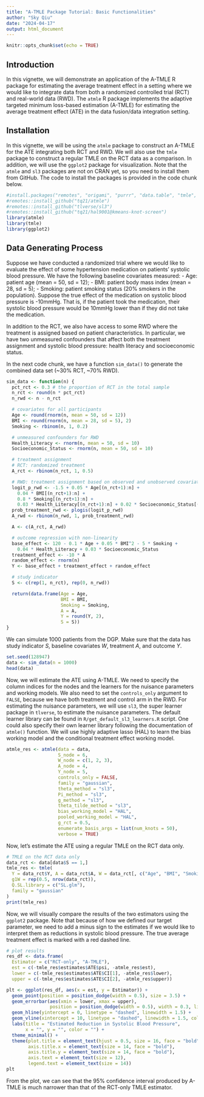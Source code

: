 ```yaml
---
title: "A-TMLE Package Tutorial: Basic Functionalities"
author: "Sky Qiu"
date: "2024-04-17"
output: html_document
---
```


```r
knitr::opts_chunk$set(echo = TRUE)
```

## Introduction
In this vignette, we will demonstrate an application of the A-TMLE R package
for estimating the average treatment effect in a setting where we would like to
integrate data from both a randomized controlled trial (RCT) and real-world data
(RWD). The `atmle` R package implements the adaptive targeted minimum loss-based
estimation (A-TMLE) for estimating the average treatment effect (ATE) in the 
data fusion/data integration setting.

## Installation
In this vignette, we will be using the `atmle` package to construct an A-TMLE
for the ATE integrating both RCT and RWD. We will also use the `tmle` package
to construct a regular TMLE on the RCT data as a comparison. In addition, we will 
use the `ggplot2` package for visualization.
Note that the `atmle` and `sl3` packages are not on CRAN yet, so you need to 
install them from GitHub. The code to install the packages is provided in the code 
chunk below.

```r
#install.packages("remotes", "origami", "purrr", "data.table", "tmle", "ggplot2")
#remotes::install_github("tq21/atmle")
#remotes::install_github("tlverse/sl3")
#remotes::install_github("tq21/hal9001@kmeans-knot-screen")
library(atmle)
library(tmle)
library(ggplot2)
```

## Data Generating Process
Suppose we have conducted a randomized trial where we would like to evaluate
the effect of some hypertension medication on patients' systolic blood pressure.
We have the following baseline covariates measured:
- Age: patient age (mean = 50, sd = 12);
- BMI: patient body mass index (mean = 28, sd = 5);
- Smoking: patient smoking status (20% smokers in the population).
Suppose the true effect of the medication on systolic blood pressure is -10mmHg.
That is, if the patient took the medication, their systolic blood pressure would
be 10mmHg lower than if they did not take the medication.

In addition to the RCT, we also have access to some RWD where the treatment is
assigned based on patient characteristics. In particular, we have two unmeasured 
confounders that affect both the treatment assignment and systolic blood pressure:
health literacy and socioeconomic status.

In the next code chunk, we have a function `sim_data()` to generate the combined 
data set (~30% RCT, ~70% RWD).

```r
sim_data <- function(n) {
  pct_rct <- 0.3 # the proportion of RCT in the total sample
  n_rct <- round(n * pct_rct)
  n_rwd <- n - n_rct

  # covariates for all participants
  Age <- round(rnorm(n, mean = 50, sd = 12))
  BMI <- round(rnorm(n, mean = 28, sd = 5), 2)
  Smoking <- rbinom(n, 1, 0.2)

  # unmeasured confounders for RWD
  Health_Literacy <- rnorm(n, mean = 50, sd = 10)
  Socioeconomic_Status <- rnorm(n, mean = 50, sd = 10)

  # treatment assignment
  # RCT: randomized treatment
  A_rct <- rbinom(n_rct, 1, 0.5)

  # RWD: treatment assignment based on observed and unobserved covariates
  logit_p_rwd <- -1.5 + 0.05 * Age[(n_rct+1):n] +
    0.04 * BMI[(n_rct+1):n] +
    0.8 * Smoking[(n_rct+1):n] +
    0.03 * Health_Literacy[(n_rct+1):n] + 0.02 * Socioeconomic_Status[(n_rct+1):n]
  prob_treatment_rwd <- plogis(logit_p_rwd)
  A_rwd <- rbinom(n_rwd, 1, prob_treatment_rwd)

  A <- c(A_rct, A_rwd)

  # outcome regression with non-linearity
  base_effect <- 120 - 0.1 * Age + 0.05 * BMI^2 - 5 * Smoking +
    0.04 * Health_Literacy + 0.03 * Socioeconomic_Status
  treatment_effect <- -10 * A
  random_effect <- rnorm(n)
  Y <- base_effect + treatment_effect + random_effect

  # study indicator
  S <- c(rep(1, n_rct), rep(0, n_rwd))

  return(data.frame(Age = Age,
                    BMI = BMI,
                    Smoking = Smoking,
                    A = A,
                    Y = round(Y, 2),
                    S = S))
}
```

We can simulate 1000 patients from the DGP. Make sure that the data has study 
indicator $S$, baseline covariates $W$, treatment $A$, and outcome $Y$.
```r
set.seed(128947)
data <- sim_data(n = 1000)
head(data)
```

Now, we will estimate the ATE using A-TMLE. We need to specify the column indices
for the nodes and the learners for the nuisance parameters and working models.
We also need to set the `controls_only` argument to `FALSE`, because we have both
treatment and control arm in the RWD. For estimating the nuisance parameters,
we will use `sl3`, the super learner package in `tlverse`, to estimate the nuisance 
parameters. The default learner library can be found in `R/get_default_sl3_learners.R` 
script. One could also specify their own learner library following the documentation of `atmle()` function.
We will use highly adaptive lasso (HAL) to learn the bias working model and the
conditional treatment effect working model.
```r
atmle_res <- atmle(data = data,
                   S_node = 6,
                   W_node = c(1, 2, 3),
                   A_node = 4,
                   Y_node = 5,
                   controls_only = FALSE,
                   family = "gaussian",
                   theta_method = "sl3",
                   Pi_method = "sl3",
                   g_method = "sl3",
                   theta_tilde_method = "sl3",
                   bias_working_model = "HAL",
                   pooled_working_model = "HAL",
                   g_rct = 0.5,
                   enumerate_basis_args = list(num_knots = 50),
                   verbose = TRUE)
```

Now, let's estimate the ATE using a regular TMLE on the RCT data only.
```r
# TMLE on the RCT data only
data_rct <- data[data$S == 1,]
tmle_res <- tmle(
  Y = data_rct$Y, A = data_rct$A, W = data_rct[, c("Age", "BMI", "Smoking")], 
  g1W = rep(0.5, nrow(data_rct)),
  Q.SL.library = c("SL.glm"),
  family = "gaussian"
)
print(tmle_res)
```

Now, we will visually compare the results of the two estimators using the `ggplot2` package.
Note that because of how we defined our target parameter, we need to add a minus
sign to the estimates if we would like to interpret them as reductions in systolic blood pressure.
The true average treatment effect is marked with a red dashed line.
```r
# plot results
res_df <- data.frame(
  Estimator = c("RCT-only", "A-TMLE"),
  est = c(-tmle_res$estimates$ATE$psi, -atmle_res$est),
  lower = c(-tmle_res$estimates$ATE$CI[1], -atmle_res$lower),
  upper = c(-tmle_res$estimates$ATE$CI[2], -atmle_res$upper))

plt <- ggplot(res_df, aes(x = est, y = Estimator)) +
  geom_point(position = position_dodge(width = 0.5), size = 3.5) +
  geom_errorbar(aes(xmin = lower, xmax = upper),
                position = position_dodge(width = 0.5), width = 0.3, linewidth = 1.5) +
  geom_hline(yintercept = 0, linetype = "dashed", linewidth = 1.5) +
  geom_vline(xintercept = 10, linetype = "dashed", linewidth = 1.5, color = "red") +
  labs(title = "Estimated Reduction in Systolic Blood Pressure",
       x = "", y = "", color = "") +
  theme_minimal() +
  theme(plot.title = element_text(hjust = 0.5, size = 16, face = "bold"),
        axis.title.x = element_text(size = 14, face = "bold"),
        axis.title.y = element_text(size = 14, face = "bold"),
        axis.text = element_text(size = 12),
        legend.text = element_text(size = 14))
plt
```

From the plot, we can see that the 95% confidence interval produced by A-TMLE 
is much narrower than that of the RCT-only TMLE estimator.
